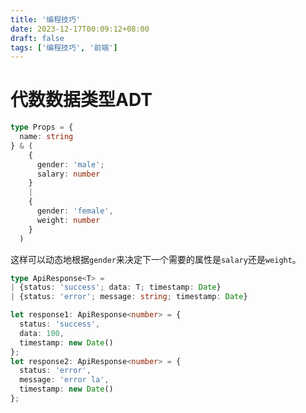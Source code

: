```yaml
---
title: '编程技巧'
date: 2023-12-17T00:09:12+08:00
draft: false
tags: ['编程技巧', '前端']
---
```


# 代数数据类型ADT

```typescript
type Props = {
  name: string
} & (
    {
      gender: 'male';
      salary: number
    }
    |
    {
      gender: 'female',
      weight: number
    }
  )
```

这样可以动态地根据`gender`来决定下一个需要的属性是`salary`还是`weight`。

```typescript
type ApiResponse<T> = 
| {status: 'success'; data: T; timestamp: Date}
| {status: 'error'; message: string; timestamp: Date}

let response1: ApiResponse<number> = {
  status: 'success',
  data: 100,
  timestamp: new Date()
};
let response2: ApiResponse<number> = {
  status: 'error',
  message: 'error la',
  timestamp: new Date()
};

```

